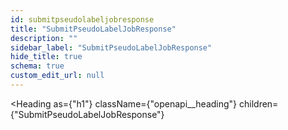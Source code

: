 ```yaml
---
id: submitpseudolabeljobresponse
title: "SubmitPseudoLabelJobResponse"
description: ""
sidebar_label: "SubmitPseudoLabelJobResponse"
hide_title: true
schema: true
custom_edit_url: null
---
```



<Heading
  as={"h1"}
  className={"openapi__heading"}
  children={"SubmitPseudoLabelJobResponse"}
>
</Heading>





<ul>
  <SchemaItem
    collapsible={false}
    name={"jobId"}
    required={true}
    schemaName={"string"}
    qualifierMessage={undefined}
    schema={{"type":"string"}}
  >
    
  </SchemaItem>
</ul>
            